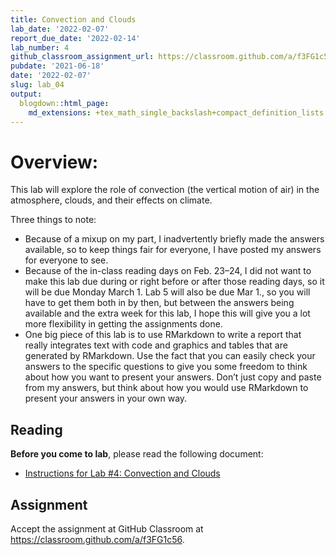 ```yaml
---
title: Convection and Clouds
lab_date: '2022-02-07'
report_due_date: '2022-02-14'
lab_number: 4
github_classroom_assignment_url: https://classroom.github.com/a/f3FG1c56
pubdate: '2021-06-18'
date: '2022-02-07'
slug: lab_04
output:
  blogdown::html_page:
    md_extensions: +tex_math_single_backslash+compact_definition_lists
---
```

# Overview:

This lab will explore the role of convection (the vertical motion of air) in the atmosphere, clouds, and their effects on climate.

Three things to note:

* Because of a mixup on my part, I inadvertently briefly made the answers 
  available, so to keep things fair for everyone, I have posted my answers for 
  everyone to see.
* Because of the in-class reading days on Feb. 23--24, I did not want to make 
  this lab due during or right before or after those reading days, so it will 
  be due Monday March 1. Lab 5 will also be due Mar 1., so you will have to get 
  them both in by then, but between the answers being available and the extra 
  week for this lab, I hope this will give you a lot more flexibility in getting 
  the assignments done.
* One big piece of this lab is to use RMarkdown to write a report that really 
  integrates text with code and graphics and tables that are generated by 
  RMarkdown. Use the fact that you can easily check your answers to the specific 
  questions to give you some freedom to think about how you want to present your 
  answers. Don't just copy and paste from my answers, but think about how you 
  would use RMarkdown to present your answers in your own way.

## Reading

**Before you come to lab**, please read the following document:

* [Instructions for Lab #4: Convection and Clouds](/lab_docs/lab_04_instructions){target="_blank"}

## Assignment
Accept the assignment at GitHub Classroom at <https://classroom.github.com/a/f3FG1c56>.
